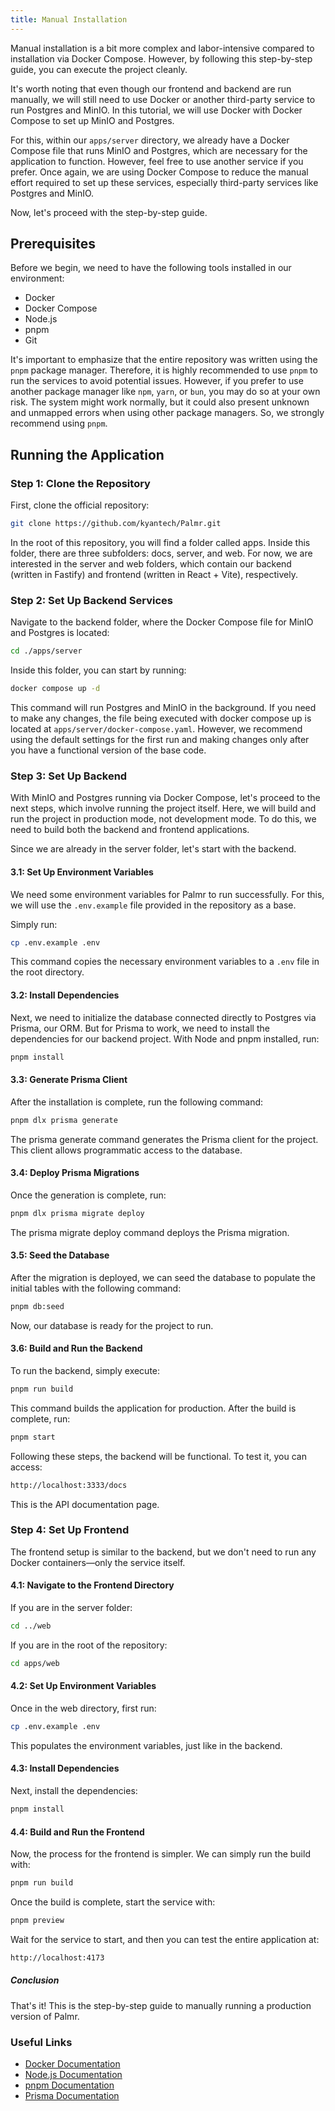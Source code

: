 ```yaml
---
title: Manual Installation
---
```

Manual installation is a bit more complex and labor-intensive compared to installation via Docker Compose. However, by following this step-by-step guide, you can execute the project cleanly.

It's worth noting that even though our frontend and backend are run manually, we will still need to use Docker or another third-party service to run Postgres and MinIO. In this tutorial, we will use Docker with Docker Compose to set up MinIO and Postgres.

For this, within our `apps/server` directory, we already have a Docker Compose file that runs MinIO and Postgres, which are necessary for the application to function. However, feel free to use another service if you prefer. Once again, we are using Docker Compose to reduce the manual effort required to set up these services, especially third-party services like Postgres and MinIO.

Now, let's proceed with the step-by-step guide.

## Prerequisites

Before we begin, we need to have the following tools installed in our environment:

- Docker
- Docker Compose
- Node.js
- pnpm
- Git

It's important to emphasize that the entire repository was written using the `pnpm` package manager. Therefore, it is highly recommended to use `pnpm` to run the services to avoid potential issues. However, if you prefer to use another package manager like `npm`, `yarn`, or `bun`, you may do so at your own risk. The system might work normally, but it could also present unknown and unmapped errors when using other package managers. So, we strongly recommend using `pnpm`.

## Running the Application

### Step 1: Clone the Repository

First, clone the official repository:

```bash
git clone https://github.com/kyantech/Palmr.git
```
In the root of this repository, you will find a folder called apps. Inside this folder, there are three subfolders: docs, server, and web. For now, we are interested in the server and web folders, which contain our backend (written in Fastify) and frontend (written in React + Vite), respectively.

### Step 2: Set Up Backend Services
Navigate to the backend folder, where the Docker Compose file for MinIO and Postgres is located:

```bash
cd ./apps/server
```
Inside this folder, you can start by running:

```bash
docker compose up -d
```
This command will run Postgres and MinIO in the background. If you need to make any changes, the file being executed with docker compose up is located at `apps/server/docker-compose.yaml`. However, we recommend using the default settings for the first run and making changes only after you have a functional version of the base code.

### Step 3: Set Up Backend

With MinIO and Postgres running via Docker Compose, let's proceed to the next steps, which involve running the project itself. Here, we will build and run the project in production mode, not development mode. To do this, we need to build both the backend and frontend applications.

Since we are already in the server folder, let's start with the backend.

#### 3.1: Set Up Environment Variables

We need some environment variables for Palmr to run successfully. For this, we will use the `.env.example` file provided in the repository as a base.

Simply run:

```bash
cp .env.example .env
```

This command copies the necessary environment variables to a `.env` file in the root directory.

#### 3.2: Install Dependencies
Next, we need to initialize the database connected directly to Postgres via Prisma, our ORM. But for Prisma to work, we need to install the dependencies for our backend project. With Node and pnpm installed, run:

```bash
pnpm install
```
#### 3.3: Generate Prisma Client
After the installation is complete, run the following command:

```bash
pnpm dlx prisma generate
```
The prisma generate command generates the Prisma client for the project. This client allows programmatic access to the database.

#### 3.4: Deploy Prisma Migrations
Once the generation is complete, run:

```bash
pnpm dlx prisma migrate deploy
```
The prisma migrate deploy command deploys the Prisma migration.

#### 3.5: Seed the Database
After the migration is deployed, we can seed the database to populate the initial tables with the following command:

```bash
pnpm db:seed
```
Now, our database is ready for the project to run.

#### 3.6: Build and Run the Backend
To run the backend, simply execute:

```bash
pnpm run build
```
This command builds the application for production. After the build is complete, run:

```bash
pnpm start
```
Following these steps, the backend will be functional. To test it, you can access:

```bash
http://localhost:3333/docs
```
This is the API documentation page.

### Step 4: Set Up Frontend
The frontend setup is similar to the backend, but we don't need to run any Docker containers—only the service itself.

#### 4.1: Navigate to the Frontend Directory
If you are in the server folder:

```bash
cd ../web
```
If you are in the root of the repository:

```bash
cd apps/web
```

#### 4.2: Set Up Environment Variables
Once in the web directory, first run:

```bash
cp .env.example .env
```
This populates the environment variables, just like in the backend.

#### 4.3: Install Dependencies
Next, install the dependencies:

```bash
pnpm install
```

#### 4.4: Build and Run the Frontend
Now, the process for the frontend is simpler. We can simply run the build with:

```bash
pnpm run build
```
Once the build is complete, start the service with:

```bash
pnpm preview
```

Wait for the service to start, and then you can test the entire application at:

```bash
http://localhost:4173
```

##### Conclusion
That's it! This is the step-by-step guide to manually running a production version of Palmr.

### Useful Links

- [Docker Documentation](https://docs.docker.com/)
- [Node.js Documentation](https://nodejs.org/en/docs/)
- [pnpm Documentation](https://pnpm.io/)
- [Prisma Documentation](https://www.prisma.io/docs/)